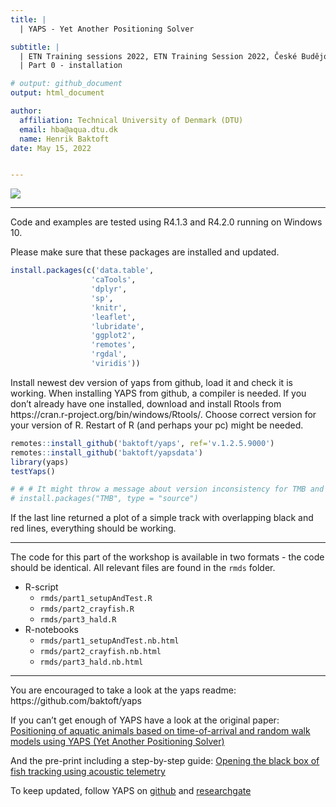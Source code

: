 ```yaml
---
title: |
  | YAPS - Yet Another Positioning Solver

subtitle: |
  | ETN Training sessions 2022, ETN Training Session 2022, České Budějovice, Czechia
  | Part 0 - installation

# output: github_document
output: html_document

author:
  affiliation: Technical University of Denmark (DTU)
  email: hba@aqua.dtu.dk
  name: Henrik Baktoft
date: May 15, 2022


---
```



[![][yaps_logo]](https://github.com/baktoft/yaps)
  

***

Code and examples are tested using R4.1.3 and R4.2.0 running on Windows 10.


Please make sure that these packages are installed and updated.

```r
install.packages(c('data.table',
                  'caTools',
                  'dplyr',
                  'sp',
                  'knitr',
                  'leaflet',
                  'lubridate',
                  'ggplot2',
                  'remotes',
                  'rgdal',
                  'viridis'))
```

Install newest dev version of yaps from github, load it and check it is working. When installing YAPS from github, a compiler is needed. If you don't already have one installed, download and install Rtools from https://cran.r-project.org/bin/windows/Rtools/. Choose  correct version for your version of R. Restart of R (and perhaps your pc) might be needed.
```r
remotes::install_github('baktoft/yaps', ref='v.1.2.5.9000')
remotes::install_github('baktoft/yapsdata')
library(yaps)
testYaps()

# # # It might throw a message about version inconsistency for TMB and Matrix. If so, try to fix it by running
# install.packages("TMB", type = "source")

```

If the last line returned a plot of a simple track with overlapping black and red lines, everything should be working.  

***  
The code for this part of the workshop is available in two formats - the code should be identical. All relevant files are found in the `rmds` folder. 

* R-script
  - `rmds/part1_setupAndTest.R`
  - `rmds/part2_crayfish.R`
  - `rmds/part3_hald.R`
* R-notebooks
  - `rmds/part1_setupAndTest.nb.html`
  - `rmds/part2_crayfish.nb.html`
  - `rmds/part3_hald.nb.html`


***  


You are encouraged to take a look at the yaps readme: https://github.com/baktoft/yaps


If you can't get enough of YAPS have a look at the original paper:  
[Positioning of aquatic animals based on time-of-arrival and random walk models using YAPS (Yet Another Positioning Solver)](https://www.nature.com/articles/s41598-017-14278-z.pdf)  


And the pre-print including a step-by-step guide:
[Opening the black box of fish tracking using acoustic telemetry](https://www.biorxiv.org/content/10.1101/2019.12.16.877688v1)  

To keep updated, follow YAPS on [github](https://github.com/baktoft/yaps) and [researchgate](https://www.researchgate.net/project/YAPS-open-source-high-resolution-fish-tracking)  


[yaps_logo]: rmds/yaps_logo_hex_100px.png

